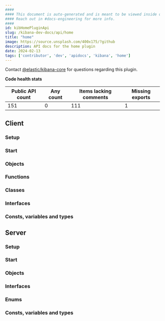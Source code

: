 ```yaml
---
####
#### This document is auto-generated and is meant to be viewed inside our experimental, new docs system.
#### Reach out in #docs-engineering for more info.
####
id: kibHomePluginApi
slug: /kibana-dev-docs/api/home
title: "home"
image: https://source.unsplash.com/400x175/?github
description: API docs for the home plugin
date: 2024-02-13
tags: ['contributor', 'dev', 'apidocs', 'kibana', 'home']
---
```




Contact [@elastic/kibana-core](https://github.com/orgs/elastic/teams/kibana-core) for questions regarding this plugin.

**Code health stats**

| Public API count  | Any count | Items lacking comments | Missing exports |
|-------------------|-----------|------------------------|-----------------|
| 151 | 0 | 111 | 1 |

## Client

### Setup
<DocDefinitionList data={[homeObj.client.setup]}/>

### Start
<DocDefinitionList data={[homeObj.client.start]}/>

### Objects
<DocDefinitionList data={homeObj.client.objects}/>

### Functions
<DocDefinitionList data={homeObj.client.functions}/>

### Classes
<DocDefinitionList data={homeObj.client.classes}/>

### Interfaces
<DocDefinitionList data={homeObj.client.interfaces}/>

### Consts, variables and types
<DocDefinitionList data={homeObj.client.misc}/>

## Server

### Setup
<DocDefinitionList data={[homeObj.server.setup]}/>

### Start
<DocDefinitionList data={[homeObj.server.start]}/>

### Objects
<DocDefinitionList data={homeObj.server.objects}/>

### Interfaces
<DocDefinitionList data={homeObj.server.interfaces}/>

### Enums
<DocDefinitionList data={homeObj.server.enums}/>

### Consts, variables and types
<DocDefinitionList data={homeObj.server.misc}/>

